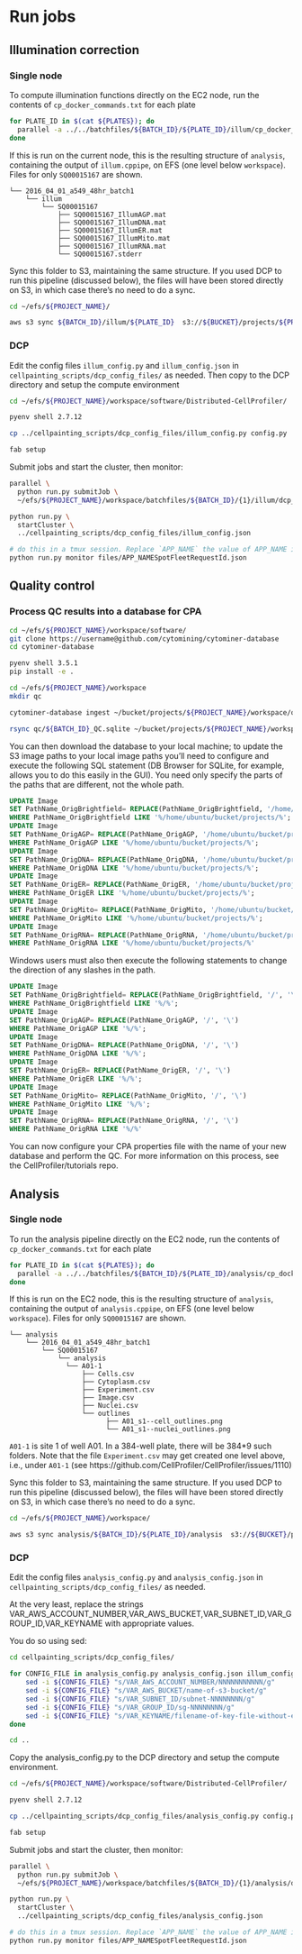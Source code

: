 # Run jobs

## Illumination correction
### Single node
To compute illumination functions directly on the EC2 node, run the contents of `cp_docker_commands.txt` for each plate

```sh
for PLATE_ID in $(cat ${PLATES}); do 
  parallel -a ../../batchfiles/${BATCH_ID}/${PLATE_ID}/illum/cp_docker_commands.txt
done
```

If this is run on the current node, this is the resulting structure of `analysis`, containing the output of `illum.cppipe`, on EFS (one level below `workspace`). Files for only `SQ00015167` are shown.

```
└── 2016_04_01_a549_48hr_batch1
    └── illum
        └── SQ00015167
            ├── SQ00015167_IllumAGP.mat
            ├── SQ00015167_IllumDNA.mat
            ├── SQ00015167_IllumER.mat
            ├── SQ00015167_IllumMito.mat
            ├── SQ00015167_IllumRNA.mat
            └── SQ00015167.stderr
```

Sync this folder to S3, maintaining the same structure. If you used DCP to run this pipeline (discussed below), the files will have been stored directly on S3, in which case there's no need to do a sync.

```sh
cd ~/efs/${PROJECT_NAME}/

aws s3 sync ${BATCH_ID}/illum/${PLATE_ID}  s3://${BUCKET}/projects/${PROJECT_NAME}/${BATCH_ID}/illum/${PLATE_ID}
```

### DCP
Edit the config files `illum_config.py` and `illum_config.json` in `cellpainting_scripts/dcp_config_files/` as needed. Then copy to the DCP directory and setup the compute environment

```sh
cd ~/efs/${PROJECT_NAME}/workspace/software/Distributed-CellProfiler/

pyenv shell 2.7.12

cp ../cellpainting_scripts/dcp_config_files/illum_config.py config.py

fab setup
```

Submit jobs and start the cluster, then monitor:

```sh
parallel \
  python run.py submitJob \
  ~/efs/${PROJECT_NAME}/workspace/batchfiles/${BATCH_ID}/{1}/illum/dcp_config.json :::: ${PLATES}

python run.py \
  startCluster \
  ../cellpainting_scripts/dcp_config_files/illum_config.json

# do this in a tmux session. Replace `APP_NAME` the value of APP_NAME in `illum_config.py`
python run.py monitor files/APP_NAMESpotFleetRequestId.json
```


## Quality control
### Process QC results into a database for CPA

```sh
cd ~/efs/${PROJECT_NAME}/workspace/software/
git clone https://username@github.com/cytomining/cytominer-database
cd cytominer-database

pyenv shell 3.5.1
pip install -e .

cd ~/efs/${PROJECT_NAME}/workspace
mkdir qc

cytominer-database ingest ~/bucket/projects/${PROJECT_NAME}/workspace/qc/${BATCH_ID}/results sqlite:///qc/${BATCH_ID}_QC.sqlite -c software/cytominer-database/cytominer_database/config/config_default.ini --no-munge

rsync qc/${BATCH_ID}_QC.sqlite ~/bucket/projects/${PROJECT_NAME}/workspace/qc/${BATCH_ID}_QC.sqlite
```

You can then download the database to your local machine; to update the S3 image paths to your local image paths 
you'll need to configure and execute the following SQL statement (DB Browser for SQLite, for example, allows you 
to do this easily in the GUI).  You need only specify the parts of the paths that are different, not the whole path.

```sql
UPDATE Image
SET PathName_OrigBrightfield= REPLACE(PathName_OrigBrightfield, '/home/ubuntu/bucket/projects/s3/path/to/files/', '/local/path/to/files/')
WHERE PathName_OrigBrightfield LIKE '%/home/ubuntu/bucket/projects/%';
UPDATE Image
SET PathName_OrigAGP= REPLACE(PathName_OrigAGP, '/home/ubuntu/bucket/projects/s3/path/to/files/', '/local/path/to/files/')
WHERE PathName_OrigAGP LIKE '%/home/ubuntu/bucket/projects/%';
UPDATE Image
SET PathName_OrigDNA= REPLACE(PathName_OrigDNA, '/home/ubuntu/bucket/projects/s3/path/to/files/', '/local/path/to/files/')
WHERE PathName_OrigDNA LIKE '%/home/ubuntu/bucket/projects/%';
UPDATE Image
SET PathName_OrigER= REPLACE(PathName_OrigER, '/home/ubuntu/bucket/projects/s3/path/to/files/', '/local/path/to/files/')
WHERE PathName_OrigER LIKE '%/home/ubuntu/bucket/projects/%';
UPDATE Image
SET PathName_OrigMito= REPLACE(PathName_OrigMito, '/home/ubuntu/bucket/projects/s3/path/to/files/', '/local/path/to/files/')
WHERE PathName_OrigMito LIKE '%/home/ubuntu/bucket/projects/%';
UPDATE Image
SET PathName_OrigRNA= REPLACE(PathName_OrigRNA, '/home/ubuntu/bucket/projects/s3/path/to/files/', '/local/path/to/files/')
WHERE PathName_OrigRNA LIKE '%/home/ubuntu/bucket/projects/%'
```

Windows users must also then execute the following statements to change the direction of any slashes in the path.

```sql
UPDATE Image
SET PathName_OrigBrightfield= REPLACE(PathName_OrigBrightfield, '/', '\')
WHERE PathName_OrigBrightfield LIKE '%/%';
UPDATE Image
SET PathName_OrigAGP= REPLACE(PathName_OrigAGP, '/', '\')
WHERE PathName_OrigAGP LIKE '%/%';
UPDATE Image
SET PathName_OrigDNA= REPLACE(PathName_OrigDNA, '/', '\')
WHERE PathName_OrigDNA LIKE '%/%';
UPDATE Image
SET PathName_OrigER= REPLACE(PathName_OrigER, '/', '\')
WHERE PathName_OrigER LIKE '%/%';
UPDATE Image
SET PathName_OrigMito= REPLACE(PathName_OrigMito, '/', '\')
WHERE PathName_OrigMito LIKE '%/%';
UPDATE Image
SET PathName_OrigRNA= REPLACE(PathName_OrigRNA, '/', '\')
WHERE PathName_OrigRNA LIKE '%/%'
```

You can now configure your CPA properties file with the name of your new database and perform the QC.
For more information on this process, see the CellProfiler/tutorials repo.


## Analysis 
### Single node
To run the analysis pipeline directly on the EC2 node, run the contents of `cp_docker_commands.txt` for each plate

```sh
for PLATE_ID in $(cat ${PLATES}); do 
  parallel -a ../../batchfiles/${BATCH_ID}/${PLATE_ID}/analysis/cp_docker_commands.txt
done

```

If this is run on the EC2 node, this is the resulting structure of `analysis`, containing the output of `analysis.cppipe`, on EFS (one level below `workspace`). Files for only `SQ00015167` are shown.


```
└── analysis
    └── 2016_04_01_a549_48hr_batch1
        └── SQ00015167
            └── analysis
              └── A01-1
                  ├── Cells.csv
                  ├── Cytoplasm.csv
                  ├── Experiment.csv
                  ├── Image.csv
                  ├── Nuclei.csv
                  └── outlines
                        ├── A01_s1--cell_outlines.png
                        └── A01_s1--nuclei_outlines.png
```

`A01-1` is site 1 of well A01. In a 384-well plate, there will be 384\*9 such folders.
Note that the file `Experiment.csv` may get created one level above, i.e., under `A01-1` (see https://github.com/CellProfiler/CellProfiler/issues/1110)

Sync this folder to S3, maintaining the same structure. If you used DCP to run this pipeline (discussed below), the files will have been stored directly on S3, in which case there's no need to do a sync.


```sh
cd ~/efs/${PROJECT_NAME}/workspace/

aws s3 sync analysis/${BATCH_ID}/${PLATE_ID}/analysis  s3://${BUCKET}/projects/${PROJECT_NAME}/workspace/analysis/${BATCH_ID}/${PLATE_ID}/analysis/
```

### DCP

Edit the config files `analysis_config.py` and `analysis_config.json` in `cellpainting_scripts/dcp_config_files/` as needed.

At the very least, replace the strings VAR_AWS_ACCOUNT_NUMBER,VAR_AWS_BUCKET,VAR_SUBNET_ID,VAR_GROUP_ID,VAR_KEYNAME with appropriate values. 

You do so using sed:

```sh
cd cellpainting_scripts/dcp_config_files/

for CONFIG_FILE in analysis_config.py analysis_config.json illum_config.py illum_config.json; do 
    sed -i ${CONFIG_FILE} "s/VAR_AWS_ACCOUNT_NUMBER/NNNNNNNNNNN/g"
    sed -i ${CONFIG_FILE} "s/VAR_AWS_BUCKET/name-of-s3-bucket/g"
    sed -i ${CONFIG_FILE} "s/VAR_SUBNET_ID/subnet-NNNNNNNN/g"
    sed -i ${CONFIG_FILE} "s/VAR_GROUP_ID/sg-NNNNNNNN/g"
    sed -i ${CONFIG_FILE} "s/VAR_KEYNAME/filename-of-key-file-without-extension/g"
done

cd ..
```

Copy the analysis_config.py to the DCP directory and setup the compute environment.

```sh
cd ~/efs/${PROJECT_NAME}/workspace/software/Distributed-CellProfiler/

pyenv shell 2.7.12

cp ../cellpainting_scripts/dcp_config_files/analysis_config.py config.py

fab setup
```


Submit jobs and start the cluster, then monitor:

```sh
parallel \
  python run.py submitJob \
  ~/efs/${PROJECT_NAME}/workspace/batchfiles/${BATCH_ID}/{1}/analysis/dcp_config.json :::: ${PLATES}

python run.py \
  startCluster \
  ../cellpainting_scripts/dcp_config_files/analysis_config.json

# do this in a tmux session. Replace `APP_NAME` the value of APP_NAME in `analysis_config.py`
python run.py monitor files/APP_NAMESpotFleetRequestId.json
```


```block2
```
